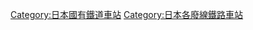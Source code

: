 {{DEFAULTSORT:Sechibaru}}

[[Category:日本國有鐵道車站|Category:日本國有鐵道車站]]
[[Category:日本各廢線鐵路車站|Category:日本各廢線鐵路車站]]